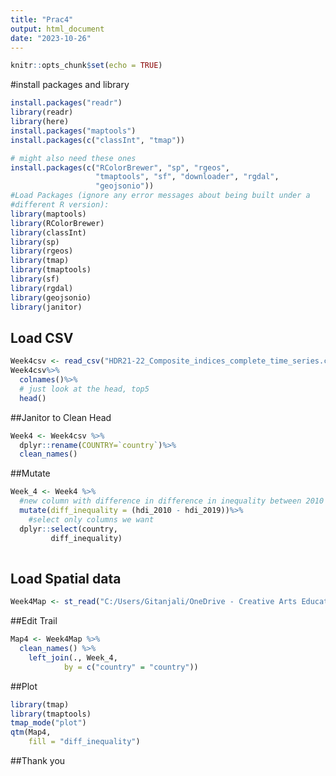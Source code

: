 ```yaml
---
title: "Prac4"
output: html_document
date: "2023-10-26"
---
```


```r
knitr::opts_chunk$set(echo = TRUE)
```

#install packages and library
```r
install.packages("readr")
library(readr)
library(here)
install.packages("maptools")
install.packages(c("classInt", "tmap"))

# might also need these ones
install.packages(c("RColorBrewer", "sp", "rgeos", 
                   "tmaptools", "sf", "downloader", "rgdal", 
                   "geojsonio"))
#Load Packages (ignore any error messages about being built under a 
#different R version):
library(maptools)
library(RColorBrewer)
library(classInt)
library(sp)
library(rgeos)
library(tmap)
library(tmaptools)
library(sf)
library(rgdal)
library(geojsonio)
library(janitor)
```

## Load CSV
```r
Week4csv <- read_csv("HDR21-22_Composite_indices_complete_time_series.csv") 
Week4csv%>%
  colnames()%>%
  # just look at the head, top5
  head()
```

##Janitor to Clean Head
```r
Week4 <- Week4csv %>%
  dplyr::rename(COUNTRY=`country`)%>%
  clean_names()
```

##Mutate
```r
Week_4 <- Week4 %>% 
  #new column with difference in difference in inequality between 2010 and 2019
  mutate(diff_inequality = (hdi_2010 - hdi_2019))%>%
    #select only columns we want
  dplyr::select(country,
         diff_inequality)
  
```

## Load Spatial data
```r
Week4Map <- st_read("C:/Users/Gitanjali/OneDrive - Creative Arts Education Society/Documents/MSc USS/CASA0005 GIS/Week 4/World_Countries_Generalized.geojson")
```

##Edit Trail
```r
Map4 <- Week4Map %>% 
  clean_names() %>%
    left_join(., Week_4,
            by = c("country" = "country"))
```
 
##Plot
```r
library(tmap)
library(tmaptools)
tmap_mode("plot")
qtm(Map4, 
    fill = "diff_inequality")
```

##Thank you
